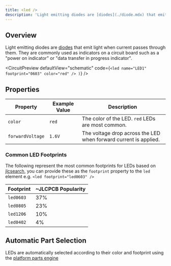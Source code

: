 ```yaml
---
title: <led />
description: 'Light emitting diodes are [diodes](./diode.mdx) that emit light when current'
---
```


## Overview

Light emitting diodes are [diodes](./diode.mdx) that emit light when current
passes through them. They are commonly used as indicators on a circuit board
such as a "power on indicator" or "data transfer in progress indicator".


<CircuitPreview
  defaultView="schematic"
  code={`
    <led name="LED1" footprint="0603" color="red" />
  )
`}
/>

## Properties

| Property         | Example Value | Description                                                      |
| ---------------- | ------------- | ---------------------------------------------------------------- |
| `color`          | `red`         | The color of the LED. `red` LEDs are most common.                |
| `forwardVoltage` | `1.6V`        | The voltage drop across the LED when forward current is applied. |

### Common LED Footprints

The following represent the most common footprints for LEDs based on [jlcsearch](https://jlcsearch.tscircuit.com),
you can provide these as the `footprint` property to the `led` element e.g. `<led footprint="led0603" />`

| Footprint | ~JLCPCB Popularity |
| --------- | ------------------ |
| `led0603` | 37%                |
| `led0805` | 23%                |
| `led1206` | 10%                |
| `led0402` | 4%                 |

## Automatic Part Selection

LEDs are automatically selected according to their color and footprint using
the [platform parts engine](../guides/platform-configuration.md)
